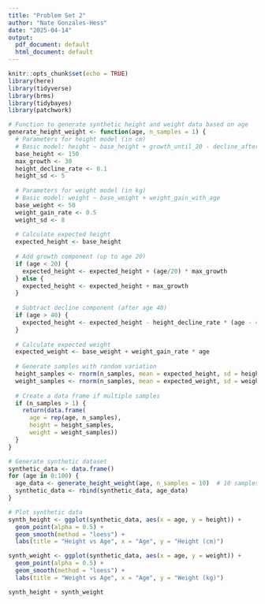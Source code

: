 ```yaml
---
title: "Problem Set 2"
author: "Nate Gonzales-Hess"
date: "2025-04-14"
output:
  pdf_document: default
  html_document: default
---
```


```r
knitr::opts_chunk$set(echo = TRUE)
library(here)
library(tidyverse)
library(brms)
library(tidybayes)
library(patchwork)
```

```r
# Function to generate synthetic height and weight data based on age
generate_height_weight <- function(age, n_samples = 1) {
  # Parameters for height model (in cm)
  # Basic model: height ~ base_height + growth_until_20 - decline_after_40
  base_height <- 150
  max_growth <- 30
  height_decline_rate <- 0.1
  height_sd <- 5
  
  # Parameters for weight model (in kg)
  # Basic model: weight ~ base_weight + weight_gain_with_age
  base_weight <- 50
  weight_gain_rate <- 0.5
  weight_sd <- 8
  
  # Calculate expected height
  expected_height <- base_height
  
  # Add growth component (up to age 20)
  if (age < 20) {
    expected_height <- expected_height + (age/20) * max_growth
  } else {
    expected_height <- expected_height + max_growth
  }
  
  # Subtract decline component (after age 40)
  if (age > 40) {
    expected_height <- expected_height - height_decline_rate * (age - 40)
  }
  
  # Calculate expected weight
  expected_weight <- base_weight + weight_gain_rate * age
  
  # Generate samples with random variation
  height_samples <- rnorm(n_samples, mean = expected_height, sd = height_sd)
  weight_samples <- rnorm(n_samples, mean = expected_weight, sd = weight_sd)
  
  # Create a data frame if multiple samples
  if (n_samples > 1) {
    return(data.frame(
      age = rep(age, n_samples),
      height = height_samples,
      weight = weight_samples))
  }
}

```

```r
# Generate synthetic dataset
synthetic_data <- data.frame()
for (age in 0:100) {
  age_data <- generate_height_weight(age, n_samples = 10)  # 10 samples for each age
  synthetic_data <- rbind(synthetic_data, age_data)
}
```

```r
# Plot synthetic data
synth_height <- ggplot(synthetic_data, aes(x = age, y = height)) +
  geom_point(alpha = 0.5) +
  geom_smooth(method = "loess") +
  labs(title = "Height vs Age", x = "Age", y = "Height (cm)")

synth_weight <- ggplot(synthetic_data, aes(x = age, y = weight)) +
  geom_point(alpha = 0.5) +
  geom_smooth(method = "loess") +
  labs(title = "Weight vs Age", x = "Age", y = "Weight (kg)")

synth_height + synth_weight
```
```r


```